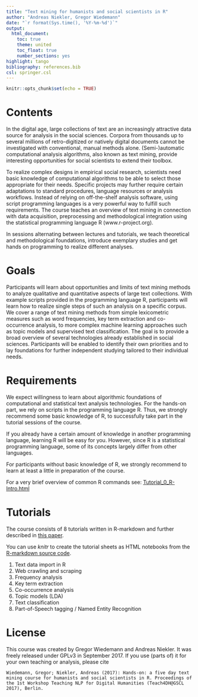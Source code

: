 ```yaml
---
title: "Text mining for humanists and social scientists in R"
author: "Andreas Niekler, Gregor Wiedemann"
date: "`r format(Sys.time(), '%Y-%m-%d')`"
output: 
  html_document:
    toc: true
    theme: united
    toc_float: true
    number_sections: yes
highlight: tango
bibliography: references.bib
csl: springer.csl
---
```


```r
knitr::opts_chunk$set(echo = TRUE)
```

# Contents

In the digital age, large collections of text are an increasingly attractive data source for analysis in the social sciences. Corpora from thousands up to several millions of retro-digitized or natively digital documents cannot be investigated with conventional, manual methods alone. (Semi-)automatic computational analysis algorithms, also known as text mining, provide interesting opportunities for social scientists to extend their toolbox.

To realize complex designs in empirical social research, scientists need basic knowledge of computational algorithms to be able to select those appropriate for their needs. Specific projects may further require certain adaptations to standard procedures, language resources or analysis workflows. Instead of relying on off-the-shelf analysis software, using script programming languages is a very powerful way to fulfill such requirements. The course teaches an overview of text mining in connection with data acquisition, preprocessing and methodological integration using the statistical programming language R (www.r-project.org).

In sessions alternating between lectures and tutorials, we teach theoretical and methodological foundations, introduce exemplary studies and get hands on programming to realize different analyses. 

# Goals

Participants will learn about opportunities and limits of text mining methods to analyze qualitative and quantitative aspects of large text collections. With example scripts provided in the programming language R, participants will learn how to realize single steps of such an analysis on a specific corpus. We cover a range of text mining methods from simple lexicometric measures such as word frequencies, key term extraction and co-occurrence analysis, to more complex machine learning approaches such as topic models and supervised text classification. The goal is to provide a broad overview of several technologies already established in social sciences. Participants will be enabled to identify their own priorities and to lay foundations for further independent studying tailored to their individual needs.

# Requirements

We expect willingness to learn about algorithmic foundations of computational and statistical text analysis technologies. For the hands-on part, we rely on scripts in the programming language R. Thus, we strongly recommend some basic knowledge of R, to successfully take part in the tutorial sessions of the course. 

If you already have a certain amount of knowledge in another programming language, learning R will be easy for you. However, since R is a statistical programming language, some of its concepts largely differ from other languages. 

For participants without basic knowledge of R, we strongly recommend to learn at least a little in preparation of the course.

For a very brief overview of common R commands see: [Tutorial_0_R-Intro.html](Tutorial_0_R-Intro.html)

# Tutorials

The course consists of 8 tutorials written in R-markdown and further described in [this paper](http://gscl2017.dfki.de/proceedings.php). 

You can use *knitr* to create the tutorial sheets as HTML notebooks from the [R-markdown source code](https://github.com/tm4ss/tm4ss.github.io).

1. Text data import in R
2. Web crawling and scraping
3. Frequency analysis
4. Key term extraction
5. Co-occurrence analysis
6. Topic models (LDA)
7. Text classification
8. Part-of-Speech tagging / Named Entity Recognition

# License

This course was created by Gregor Wiedemann and Andreas Niekler. It was freely released under GPLv3 in September 2017. If you use (parts of) it for your own teaching or analysis, please cite

```
Wiedemann, Gregor; Niekler, Andreas (2017): Hands-on: a five day text mining course for humanists and social scientists in R. Proceedings of the 1st Workshop Teaching NLP for Digital Humanities (Teach4DH@GSCL 2017), Berlin.
```
